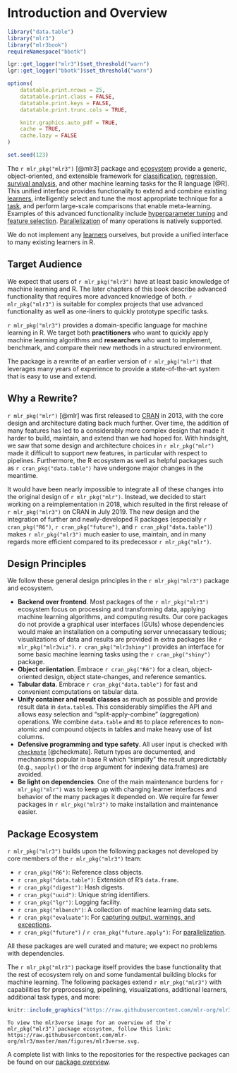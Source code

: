 # Introduction and Overview

```r
library("data.table")
library("mlr3")
library("mlr3book")
requireNamespace("bbotk")

lgr::get_logger("mlr3")$set_threshold("warn")
lgr::get_logger("bbotk")$set_threshold("warn")

options(
    datatable.print.nrows = 25,
    datatable.print.class = FALSE,
    datatable.print.keys = FALSE,
    datatable.print.trunc.cols = TRUE,

    knitr.graphics.auto_pdf = TRUE,
    cache = TRUE,
    cache.lazy = FALSE
)

set.seed(123)
```

The `r mlr_pkg("mlr3")` [@mlr3] package and [ecosystem](https://github.com/mlr-org/mlr3/wiki/Extension-Packages) provide a generic, object-oriented, and extensible framework for [classification](#tasks), [regression](#tasks), [survival analysis](#survival), and other machine learning tasks for the R language [@R].
This unified interface provides functionality to extend and combine existing [learners](#learners), intelligently select and tune the most appropriate technique for a [task](#tasks), and perform large-scale comparisons that enable meta-learning.
Examples of this advanced functionality include [hyperparameter tuning](#tuning) and [feature selection](#fs).
[Parallelization](#parallelization) of many operations is natively supported.

:::{.callout-note}
We do not implement any [learners](#learners) ourselves, but provide a unified interface to many existing learners in R.
:::

## Target Audience

We expect that users of `r mlr_pkg("mlr3")` have at least basic knowledge of machine learning and R.
The later chapters of this book describe advanced functionality that requires more advanced knowledge of both.
`r mlr_pkg("mlr3")` is suitable for complex projects that use advanced functionality as well as one-liners to quickly prototype specific tasks.

`r mlr_pkg("mlr3")` provides a domain-specific language for machine learning in R.
We target both **practitioners** who want to quickly apply machine learning algorithms and **researchers** who want to implement, benchmark, and compare their new methods in a structured environment.

:::{.callout-note}
The package is a rewrite of an earlier version of `r mlr_pkg("mlr")` that leverages many years of experience to provide a state-of-the-art system that is easy to use and extend.
:::

## Why a Rewrite?

`r mlr_pkg("mlr")` [@mlr] was first released to [CRAN](https://cran.r-project.org) in 2013, with the core design and architecture dating back much further.
Over time, the addition of many features has led to a considerably more complex design that made it harder to build, maintain, and extend than we had hoped for.
With hindsight, we saw that some design and architecture choices in `r mlr_pkg("mlr")` made it difficult to support new features, in particular with respect to pipelines.
Furthermore, the R ecosystem as well as helpful packages such as `r cran_pkg("data.table")` have undergone major changes in the meantime.

It would have been nearly impossible to integrate all of these changes into the original design of `r mlr_pkg("mlr")`.
Instead, we decided to start working on a reimplementation in 2018, which resulted in the first release of `r mlr_pkg("mlr3")` on CRAN in July 2019.
The new design and the integration of further and newly-developed R packages (especially `r cran_pkg("R6")`, `r cran_pkg("future")`, and `r cran_pkg("data.table")`) makes `r mlr_pkg("mlr3")` much easier to use, maintain, and in many regards more efficient compared to its predecessor `r mlr_pkg("mlr")`.

## Design Principles

We follow these general design principles in the `r mlr_pkg("mlr3")` package and ecosystem.

* **Backend over frontend**.
  Most packages of the `r mlr_pkg("mlr3")` ecosystem focus on processing and transforming data, applying machine learning algorithms, and computing results.
  Our core packages do not provide a graphical user interfaces (GUIs) whose dependencies would make an installation on a computing server unnecassary tedious; visualizations of data and results are provided in extra packages like `r mlr_pkg("mlr3viz")`. `r cran_pkg("mlr3shiny")` provides an interface for some basic machine learning tasks using the `r cran_pkg("shiny")` package.
* **Object oriientation**. Embrace `r cran_pkg("R6")` for a clean, object-oriented design, object state-changes, and reference semantics.
* **Tabular data**. Embrace `r cran_pkg("data.table")` for fast and convenient computations on tabular data.
* **Unify container and result classes** as much as possible and provide result data in `data.table`s.
    This considerably simplifies the API and allows easy selection and "split-apply-combine" (aggregation) operations.
    We combine `data.table` and `R6` to place references to non-atomic and compound objects in tables and make heavy use of list columns.
* **Defensive programming and type safety**.
  All user input is checked with [`checkmate`](https://cran.r-project.org/package=checkmate) [@checkmate].
  Return types are documented, and mechanisms popular in base R which "simplify" the result unpredictably (e.g., `sapply()` or the `drop` argument for indexing data.frames) are avoided.
* **Be light on dependencies**.
  One of the main maintenance burdens for `r mlr_pkg("mlr")` was to keep up with changing learner interfaces and behavior of the many packages it depended on.
  We require far fewer packages in `r mlr_pkg("mlr3")` to make installation and maintenance easier.

## Package Ecosystem

`r mlr_pkg("mlr3")` builds upon the following packages not developed by core members of the `r mlr_pkg("mlr3")` team:

  * `r cran_pkg("R6")`:
    Reference class objects.
  * `r cran_pkg("data.table")`:
    Extension of R's `data.frame`.
  * `r cran_pkg("digest")`:
    Hash digests.
  * `r cran_pkg("uuid")`:
    Unique string identifiers.
  * `r cran_pkg("lgr")`:
    Logging facility.
  * `r cran_pkg("mlbench")`:
    A collection of machine learning data sets.
  * `r cran_pkg("evaluate")`:
    For [capturing output, warnings, and exceptions](#error-handling).
  * `r cran_pkg("future")` / `r cran_pkg("future.apply")`:
    For [parallelization](#parallelization).

All these packages are well curated and mature; we expect no problems with dependencies.

The `r mlr_pkg("mlr3")` package itself provides the base functionality that the rest of ecosystem rely on and some fundamental building blocks for machine learning.
The following packages extend `r mlr_pkg("mlr3")` with capabilities for preprocessing, pipelining, visualizations, additional learners, additional task types, and more:

```r
knitr::include_graphics("https://raw.githubusercontent.com/mlr-org/mlr3/master/man/figures/mlr3verse.svg")
```

```asis
To view the mlr3verse image for an overview of the`r mlr_pkg("mlr3")`package ecosystem, follow this link: https://raw.githubusercontent.com/mlr-org/mlr3/master/man/figures/mlr3verse.svg.
```

:::{.callout-tip}
A complete list with links to the repositories for the respective packages can be found on our [package overview](https://mlr-org.com/packages.html).
:::
